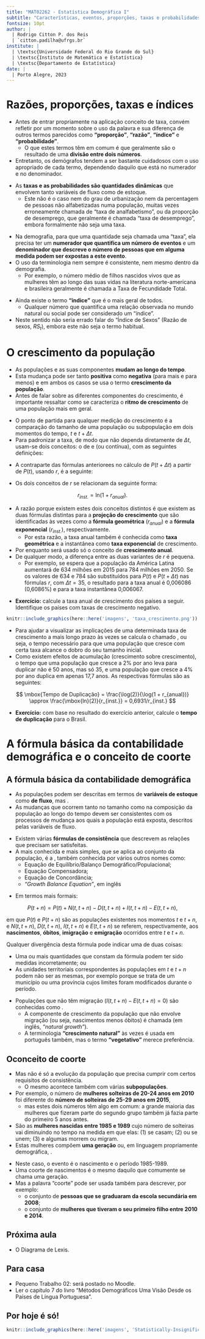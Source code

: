 ```yaml
---
title: "MAT02262 - Estatística Demográfica I"
subtitle: "Características, eventos, proporções, taxas e probabilidades"
fontsize: 10pt
author: |
  | Rodrigo Citton P. dos Reis
  | `citton.padilha@ufrgs.br`
institute: |
  | \textsc{Universidade Federal do Rio Grande do Sul}
  | \textsc{Instituto de Matemática e Estatística}
  | \textsc{Departamento de Estatística}
date: |
  | Porto Alegre, 2023
---
```


# Razões, proporções, taxas e índices {.allowframebreaks}

- Antes de entrar propriamente na aplicação conceito de taxa, convém refletir por um momento sobre o uso da palavra \structure{``taxa''} e sua diferença de outros termos parecidos como __"proporção"__, __"razão"__, __"índice"__ e __"probabilidade"__.
    - O que estes termos têm em comum é que geralmente são o resultado de uma __divisão entre dois números__. 
- Entretanto, os demógrafos tendem a ser bastante cuidadosos com o uso apropriado de cada termo, dependendo daquilo que está no numerador e no denominador.

\begin{mybox}{Razão de Sexos}

que foi introduzida nas aulas anteriores, \textbf{é uma razão e não uma proporção porque o numerador não faz parte do denominador. Também seria possível (embora pouco usual) definir a proporção de homens ou de mulheres, dividindo o número de homens ou mulheres pela população total. Já que tanto os
homens como as mulheres fazem parte da população total, estas efetivamente são proporções.}

\end{mybox}

\begin{mybox}{grau de urbanização de uma população}

o número de habitantes urbanos dividido pela população total (eventualmente vezes 100). Embora não seja o termo usual, esta quantidade pode ser legitimamente chamada a \textbf{``proporção de urbanização''}. Também não seria incorreto chamá-la de \textbf{``razão de urbanização''} porque cada proporção é também uma razão. Mas é definitivamente incorreto chamá-la de \textbf{``taxa de urbanização''}, como se faz frequentemente.

\end{mybox}

\framebreak

- As __taxas e as probabilidades são quantidades dinâmicas__ que envolvem tanto variáveis de fluxo como de estoque.
    + Este não é o caso nem do grau de urbanização nem da percentagem de pessoas não alfabetizadas numa população, muitas vezes erroneamente chamada de "taxa de analfabetismo", ou da proporção de desemprego, que geralmente é chamada "taxa de desemprego", embora formalmente não seja uma taxa.

\framebreak

- Na demografia, para que uma quantidade seja chamada uma "taxa", ela precisa ter um __numerador que quantifica um número de eventos__ e um
__denominador que descreve o número de pessoas que em alguma medida podem ser expostas a este evento__.
- O uso da terminologia nem sempre é consistente, nem mesmo dentro da demografia. 
    + Por exemplo, o número médio de filhos nascidos vivos que as mulheres têm ao longo das suas vidas na literatura norte-americana e brasileira geralmente é chamada a Taxa de Fecundidade Total.
    
\framebreak

- Ainda existe o termo __"índice"__ que é o mais geral de todos. 
    + Qualquer número que quantifica uma relação observada no mundo natural ou social pode ser considerado um "índice".
- Neste sentido não seria errado falar do "Índice de Sexos" (Razão de sexos, $RS_t$), embora este não seja o termo habitual.

# O crescimento da população {.allowframebreaks}

- As populações e as suas componentes __mudam ao longo do tempo__.
- Esta mudança pode ser tanto __positiva__ como __negativa__ (para mais e para menos) e em ambos os casos se usa o termo __crescimento da população__.
- Antes de falar sobre as diferentes componentes do crescimento, é importante ressaltar como se caracteriza o __ritmo de crescimento__ de uma população mais em geral.

\framebreak

- O ponto de partida para qualquer medição do crescimento é a comparação do tamanho de uma população ou subpopulação em dois momentos do tempo, $t$ e $t + \Delta t$.
- Para padronizar a taxa, de modo que não dependa diretamente de $\Delta t$, usam-se dois conceitos: o de \structure{taxa anual} e \structure{taxa instantânea} (ou contínua), com as seguintes definições:

\begin{eqnarray*}
\mbox{Anual:}\quad && r = \left(\frac{P(t + \Delta t)}{P(t)}\right)^{1/\Delta t} - 1,\\
\mbox{Instantânea:}\quad && r =  \frac{\mbox{ln}\left(P(t + \Delta t)/P(t)\right)} / {\Delta t}.
\end{eqnarray*}

\framebreak

- A contraparte das fórmulas anteriorees no cálculo de $P(t + \Delta t)$ a partir de $P(t)$, usando $r$, é a seguinte:

\begin{eqnarray*}
\mbox{Anual:}\quad && P(t + \Delta t) = P(t) \times (1 + r)^{\Delta t},\\
\mbox{Instantânea:}\quad && P(t + \Delta t) = P(t) \times e^{r\Delta t}.
\end{eqnarray*}


\framebreak

- Os dois conceitos de $r$ se relacionam da seguinte forma:

$$
r_{inst.} = \mbox{ln}(1 + r_{anual}).
$$

\framebreak

- A razão porque existem estes dois conceitos distintos é que existem as duas fórmulas distintas para a __projeção do crescimento__ que são identificadas às vezes como a __fórmula geométrica__ ($r_{anual}$) e a __fórmula exponencial__ ($r_{inst.}$), respectivamente. 
    + Por esta razão, a taxa anual também é conhecida como __taxa geométrica__ e a instantânea como __taxa exponencial__ de crescimento. 
- Por enquanto será usado só o conceito de __crescimento anual__. 
- De qualquer modo, a diferença entre as duas variantes de $r$ é pequena.
    + Por exemplo, se espera que a população da América Latina aumentará de 634 milhões em 2015 para 784 milhões em 2050. Se os valores de 634 e 784 são substituídos para $P(t)$ e $P(t+ \Delta t)$ nas fórmulas $r$, com $\Delta t = 35$, o resultado para a taxa anual é 0,006086 (0,6086%) e para a
taxa instantânea 0,006067.


\framebreak

- __Exercício:__ calcule a taxa anual de crescimento dos países a seguir. Identifique os países com taxas de crescimento negativo.

\framebreak

```r

knitr::include_graphics(here::here('imagens', 'taxa_crescimento.png'))

```

\framebreak

- Para ajudar a visualizar as implicações de uma determinada taxa de crescimento a mais longo prazo às vezes se calcula o chamado \structure{tempo de duplicação}, ou seja, o tempo necessário para que uma população que cresce com certa taxa alcance o dobro do seu tamanho inicial. 
- Como existem efeitos de acumulação (crescimento sobre crescimento), o tempo que uma população que cresce a 2% por ano leva para duplicar não é 50 anos, mas só 35, e uma população que cresce a 4% por ano duplica em apenas 17,7 anos. As respectivas fórmulas são as seguintes:

$$
\mbox{Tempo de Duplicação} = \frac{\log(2)}{\log(1 + r_{anual})} \approx \frac{\mbox{ln}(2)}{r_{inst.}} = 0,6931/r_{inst.}
$$

- __Exercício:__ com base no resultado do exercício anterior, calcule o __tempo de duplicação__ para o Brasil.

# A fórmula básica da contabilidade demográfica e o conceito de coorte

## A fórmula básica da contabilidade demográfica {.allowframebreaks}

- As populações podem ser descritas em termos de __variáveis de estoque__ como __de fluxo__, mas \structure{estes dois aspectos não são independentes}. 
- As mudanças que ocorrem tanto no tamanho como na composição da população ao longo do tempo devem ser consistentes com os processos de mudança aos quais a população está exposta, descritos pelas variáveis de fluxo.

\framebreak

- Existem várias __fórmulas de consistência__ que descrevem as relações que precisam ser satisfeitas.
- A mais conhecida e mais simples, que se aplica ao conjunto da população, é a \structure{Fórmula Básica da Contabilidade Demográfica}, também conhecida por vários outros nomes como:
    + Equação de Equilíbrio/Balanço Demográfico/Populacional;
    + Equação Compensadora;
    + Equação de Concordância;
    + _"Growth Balance Equation"_, em inglês
    
\framebreak

\begin{mybox}{Fórmula Básica da Contabilidade Demográfica}
Afirma que a diferença entre o tamanho total de uma população em dois momentos diferentes deve ser igual ao número de nascimentos ocorridos durante o período intermediário, menos o número de óbitos, mais o número de imigrantes e menos o número de emigrantes.
\end{mybox}

\framebreak

- Em termos mais formais:

$$
P(t+n) = P(t) + N(t,t+n) - D(t,t+n) + I(t,t+n) - E(t,t+n),
$$

em que $P(t)$ e $P(t+n)$ são as populações existentes nos momentos $t$ e $t+n$, e $N(t,t+n)$, $D(t,t+n)$, $I(t,t+n)$ e $E(t,t+n)$ se referem, respectivamente, aos __nascimentos__, __óbitos__, __imigração__ e __emigração__ ocorridos entre $t$ e $t+n$.

\framebreak

Qualquer divergência desta fórmula pode indicar uma de duas coisas:

- Uma ou mais quantidades que constam da fórmula podem ter sido medidas incorretamente; ou
- As unidades territoriais correspondentes às populações em $t$ e $t+n$ podem não ser as mesmas, por exemplo porque se trata de um município ou uma província cujos limites foram modificados durante o período.

\framebreak

- Populações que não têm migração ($I(t,t+n) - E(t,t+n) = 0$) são conhecidas como \structure{populações fechadas}.
    + A componente de crescimento da população que não envolve migração (ou seja, nascimentos menos óbitos) é chamada \structure{vegetativo} (em inglês, _"natural growth"_).
    + A terminologia __"crescimento natural"__ às vezes é usada em português também, mas o termo __"vegetativo”__ merece preferência.
    
\begin{mybox}{Um método para estimação da migração}
A Fórmula Básica da Contabilidade Demográfica é usada frequentemente para estimar $E(t,t+n)$ ou $I(t,t+n)-E(t,t+n)$ em circunstâncias em que todas as componentes da equação são conhecidas, com a exceção da migração.
\end{mybox}

## Oconceito de coorte {.allowframebreaks}

- Mas não é só a evolução da população que precisa cumprir com certos requisitos de consistência.
    + O mesmo acontece também com várias __subpopulações__. 
- Por exemplo, o número de __mulheres solteiras de 20-24 anos em 2010__ foi diferente do __número de solteiras de 25-29 anos em 2015__,
    + mas estes dois números têm algo em comum: a grande maioria das mulheres que fizeram parte do segundo grupo também já fazia parte do primeiro 5 anos antes. 
- São as __mulheres nascidas entre 1985 e 1989__ cujo número de solteiras vai diminuindo no tempo na medida em que elas: (1) se casam; (2) ou se unem; (3) e algumas morrem ou migram.
- Estas mulheres compõem __uma geração__ ou, em linguagem propriamente demográfica, \structure{uma coorte}.

\framebreak

\begin{mybox}{Uma coorte}
é um grupo de pessoas que passaram por um mesmo evento demográfico durante o mesmo período.
\end{mybox}

\framebreak

- Neste caso, o evento é o nascimento e o período 1985-1989. 
- Uma coorte de nascimentos é o mesmo daquilo que comumente se chama uma geração. 
- Mas a palavra "coorte" pode ser usada também para descrever, por exemplo:
    + o conjunto de __pessoas que se graduaram da escola secundária em 2008__; 
    + o conjunto de __mulheres que tiveram o seu primeiro filho entre 2010 e 2014__.

## Próxima aula

- O Diagrama de Lexis.

## Para casa {.allowframebreaks}

<!-- - Refaça o exemplo da padronização direta considerando Rondônia como a população padrão. -->
- Pequeno Trabalho 02: será postado no Moodle.
- Ler o capítulo 7 do livro "Métodos Demográficos Uma Visão Desde os Países de Língua Portuguesa"\footnote{FOZ, Grupo de. \emph{Métodos Demográficos Uma Visão Desde os Países de Língua Portuguesa}. São Paulo: Blucher, 2021. \url{https://www.blucher.com.br/metodos-demograficos-uma-visao-desde-os-paises-de-lingua-portuguesa_9786555500837}}.

## Por hoje é só!

\begin{center}
{\bf Bons estudos!}
\end{center}

```r

knitr::include_graphics(here::here('imagens', 'Statistically-Insignificant-errorbar.jpg'))

```

